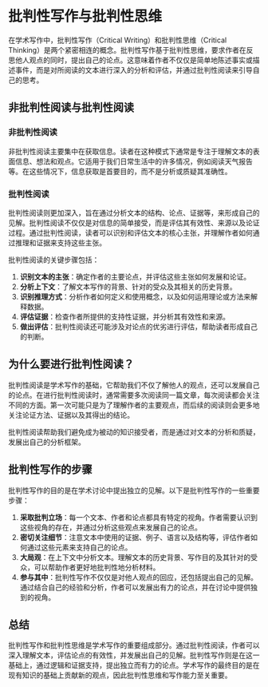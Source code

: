 # 批判性写作与批判性思维

在学术写作中，批判性写作（Critical Writing）和批判性思维（Critical Thinking）是两个紧密相连的概念。批判性写作基于批判性思维，要求作者在反思他人观点的同时，提出自己的论点。这意味着作者不仅仅是简单地陈述事实或描述事件，而是对所阅读的文本进行深入的分析和评估，并通过批判性阅读来引导自己的思考。

## 非批判性阅读与批判性阅读

### 非批判性阅读

非批判性阅读主要集中在获取信息。读者在这种模式下通常是专注于理解文本的表面信息、想法和观点。它适用于我们日常生活中的许多情况，例如阅读天气报告等。在这些情况下，信息获取是首要目的，而不是分析或质疑其准确性。

### 批判性阅读

批判性阅读则更加深入，旨在通过分析文本的结构、论点、证据等，来形成自己的见解。批判性阅读不仅仅是对信息的简单接受，而是评估其有效性、来源以及论证过程。通过批判性阅读，读者可以识别和评估文本的核心主张，并理解作者如何通过推理和证据来支持这些主张。

批判性阅读的关键步骤包括：

1. **识别文本的主张**：确定作者的主要论点，并评估这些主张如何发展和论证。
2. **分析上下文**：了解文本写作的背景、针对的受众及其相关的历史背景。
3. **识别推理方式**：分析作者如何定义和使用概念，以及如何运用理论或方法来解释数据。
4. **评估证据**：检查作者所提供的支持性证据，并分析其有效性和来源。
5. **做出评估**：批判性阅读还可能涉及对论点的优劣进行评估，帮助读者形成自己的判断。

## 为什么要进行批判性阅读？

批判性阅读是学术写作的基础，它帮助我们不仅了解他人的观点，还可以发展自己的论点。在进行批判性阅读时，通常需要多次阅读同一篇文章，每次阅读都会关注不同的方面。第一次可能只是为了理解作者的主要观点，而后续的阅读则会更多地关注论证方法、证据以及其得出的结论。

批判性阅读帮助我们避免成为被动的知识接受者，而是通过对文本的分析和质疑，发展出自己的分析框架。

## 批判性写作的步骤

批判性写作的目的是在学术讨论中提出独立的见解。以下是批判性写作的一些重要步骤：

1. **采取批判立场**：每一个文本、作者和论点都具有特定的视角。作者需要认识到这些视角的存在，并通过分析这些观点来发展自己的论点。
2. **密切关注细节**：注意文本中使用的证据、例子、语言以及结构等，评估作者如何通过这些元素来支持自己的论点。
3. **大局观**：在上下文中分析文本。理解文本的历史背景、写作目的及其针对的受众，可以帮助作者更好地批判性地分析材料。
4. **参与其中**：批判性写作不仅仅是对他人观点的回应，还包括提出自己的见解。通过结合自己的经验和分析，作者可以发展出有力的论点，并在讨论中提供独到的视角。

## 总结

批判性写作和批判性思维是学术写作的重要组成部分。通过批判性阅读，作者可以深入理解文本，评估论点的有效性，并发展出自己的见解。批判性写作则是在这一基础上，通过逻辑和证据支持，提出独立而有力的论点。学术写作的最终目的是在现有知识的基础上贡献新的观点，因此批判性思维和写作能力至关重要。
